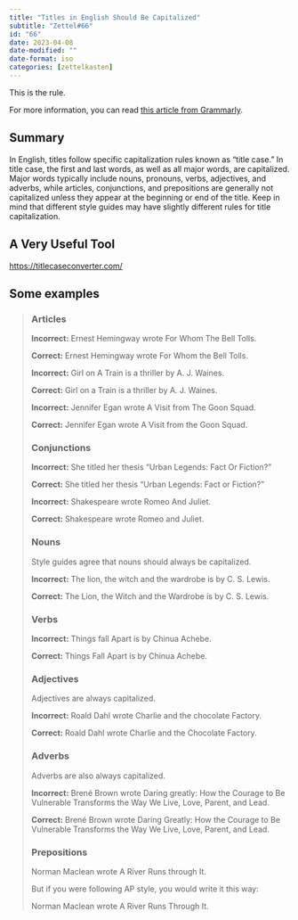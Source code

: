```yaml
---
title: "Titles in English Should Be Capitalized"
subtitle: "Zettel#66"
id: "66"
date: 2023-04-08
date-modified: ""
date-format: iso
categories: [zettelkasten]
---
```

This is the rule.

For more information, you can read [this article from Grammarly](https://www.grammarly.com/blog/capitalization-in-the-titles/).

## Summary

In English, titles follow specific capitalization rules known as "title case." In title case, the first and last words, as well as all major words, are capitalized. Major words typically include nouns, pronouns, verbs, adjectives, and adverbs, while articles, conjunctions, and prepositions are generally not capitalized unless they appear at the beginning or end of the title. Keep in mind that different style guides may have slightly different rules for title capitalization.

## A Very Useful Tool

<https://titlecaseconverter.com/>

## Some examples

> ### Articles
>
> **Incorrect:** Ernest Hemingway wrote For Whom The Bell Tolls.
>
> **Correct:** Ernest Hemingway wrote For Whom the Bell Tolls.
>
> **Incorrect:** Girl on A Train is a thriller by A. J. Waines.
>
> **Correct:** Girl on a Train is a thriller by A. J. Waines.
>
> **Incorrect:** Jennifer Egan wrote A Visit from The Goon Squad.
>
> **Correct:** Jennifer Egan wrote A Visit from the Goon Squad.
>
> ### Conjunctions
>
> **Incorrect:** She titled her thesis “Urban Legends: Fact Or Fiction?”
>
> **Correct:** She titled her thesis “Urban Legends: Fact or Fiction?”
>
> **Incorrect:** Shakespeare wrote Romeo And Juliet.
>
> **Correct:** Shakespeare wrote Romeo and Juliet.
>
> ### Nouns
>
> Style guides agree that nouns should always be capitalized.
>
> **Incorrect:** The lion, the witch and the wardrobe is by C. S. Lewis.
>
> **Correct:** The Lion, the Witch and the Wardrobe is by C. S. Lewis.
>
> ### Verbs
>
> **Incorrect:** Things fall Apart is by Chinua Achebe.
>
> **Correct:** Things Fall Apart is by Chinua Achebe.
>
> ### Adjectives
>
> Adjectives are always capitalized.
>
> **Incorrect:** Roald Dahl wrote Charlie and the chocolate Factory.
>
> **Correct:** Roald Dahl wrote Charlie and the Chocolate Factory.
>
> ### Adverbs
>
> Adverbs are also always capitalized.
>
> **Incorrect:** Brené Brown wrote Daring greatly: How the Courage to Be Vulnerable Transforms the Way We Live, Love, Parent, and Lead.
>
> **Correct:** Brené Brown wrote Daring Greatly: How the Courage to Be Vulnerable Transforms the Way We Live, Love, Parent, and Lead.
>
> ### Prepositions
>
> Norman Maclean wrote A River Runs through It.
>
> But if you were following AP style, you would write it this way:
>
> Norman Maclean wrote A River Runs Through It.
